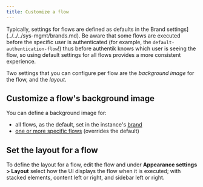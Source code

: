 ```yaml
---
title: Customize a flow
---
```


Typically, settings for flows are defined as defaults in the Brand settings](../../../sys-mgmt/brands.md). Be aware that some flows are executed before the specific user is authenticated (for example, the `default-authentication-flow`!) thus before authentik knows which user is seeing the flow, so using default settings for all flows provides a more consistent experience.

Two settings that you can configure per flow are the _background image_ for the flow, and the _layout_.

## Customize a flow's background image

You can define a background image for:

- all flows, as the default, set in the instance's [brand](../../../sys-mgmt/brands.md)
- [one or more specific flows](../../../add-secure-apps/flows-stages/flow/index.md#flow-configuration-options) (overrides the default)

## Set the layout for a flow

To define the layout for a flow, edit the flow and under **Appearance settings > Layout** select how the UI displays the flow when it is executed; with stacked elements, content left or right, and sidebar left or right.


